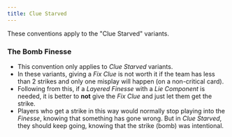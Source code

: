 ```yaml
---
title: Clue Starved
---
```


These conventions apply to the "Clue Starved" variants.

### The Bomb Finesse

- This convention only applies to _Clue Starved_ variants.
- In these variants, giving a _Fix Clue_ is not worth it if the team has less than 2 strikes and only one misplay will happen (on a non-critical card).
- Following from this, if a _Layered Finesse_ with a _Lie Component_ is needed, it is better to **not** give the _Fix Clue_ and just let them get the strike.
- Players who get a strike in this way would normally stop playing into the _Finesse_, knowing that something has gone wrong. But in _Clue Starved_, they should keep going, knowing that the strike (bomb) was intentional.
